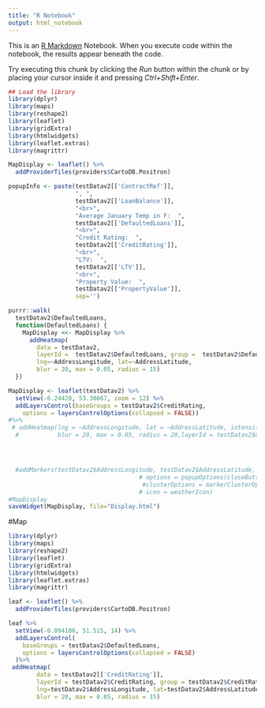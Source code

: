 ```yaml
---
title: "R Notebook"
output: html_notebook
---
```


This is an [R Markdown](http://rmarkdown.rstudio.com) Notebook. When you execute code within the notebook, the results appear beneath the code. 

Try executing this chunk by clicking the *Run* button within the chunk or by placing your cursor inside it and pressing *Ctrl+Shift+Enter*. 

```r
## Load the library
library(dplyr)
library(maps)
library(reshape2)
library(leaflet)
library(gridExtra)
library(htmlwidgets)
library(leaflet.extras)
library(magrittr)

MapDisplay <- leaflet() %>%
  addProviderTiles(providers$CartoDB.Positron)

popupInfo <- paste(testDatav2[['ContractRef']], 
                   ", ", 
                   testDatav2[['LoanBalance']],
                   "<br>", 
                   "Average January Temp in F:  ",
                   testDatav2[['DefaultedLoans']],
                   "<br>", 
                   "Credit Rating:  ",
                   testDatav2[['CreditRating']],
                   "<br>", 
                   "LTV:  ",
                   testDatav2[['LTV']],
                   "<br>", 
                   "Property Value:  ",
                   testDatav2[['PropertyValue']],
                   sep='')

purrr::walk(
  testDatav2$DefaultedLoans,
  function(DefaultedLoans) {
    MapDisplay <<- MapDisplay %>%
      addHeatmap(
        data = testDatav2,
        layerId =  testDatav2$DefaultedLoans, group =  testDatav2$DefaultedLoans,
        lng=~AddressLongitude, lat=~AddressLatitude,
        blur = 20, max = 0.05, radius = 15)
  })

MapDisplay <- leaflet(testDatav2) %>% 
  setView(-6.24420, 53.30867, zoom = 12) %>%
  addLayersControl(baseGroups = testDatav2$CreditRating,
    options = layersControlOptions(collapsed = FALSE))
#%>%
 # addHeatmap(lng = ~AddressLongitude, lat = ~AddressLatitude, intensity = ~LoanBalance,
  #           blur = 20, max = 0.05, radius = 20,layerId = testDatav2$CreditRating, group = testDatav2$CreditRating)




  #addMarkers(testDatav2$AddressLongitude, testDatav2$AddressLatitude, popup= ~ popupInfo,
                                     # options = popupOptions(closeButton = TRUE),
                                      #clusterOptions = markerClusterOptions(), 
                                     # icon = weatherIcon)
#MapDisplay
saveWidget(MapDisplay, file="Display.html")
```

#Map
```r
library(dplyr)
library(maps)
library(reshape2)
library(leaflet)
library(gridExtra)
library(htmlwidgets)
library(leaflet.extras)
library(magrittr)

leaf <- leaflet() %>%
  addProviderTiles(providers$CartoDB.Positron)

leaf %>%
  setView(-0.094106, 51.515, 14) %>%
  addLayersControl(
    baseGroups = testDatav2$DefaultedLoans,
    options = layersControlOptions(collapsed = FALSE)
  )%>%
 addHeatmap(
        data = testDatav2[['CreditRating']],
        layerId = testDatav2$CreditRating, group = testDatav2$CreditRating,
        lng=testDatav2$AddressLongitude, lat=testDatav2$AddressLatitude,
        blur = 20, max = 0.05, radius = 15)
```

